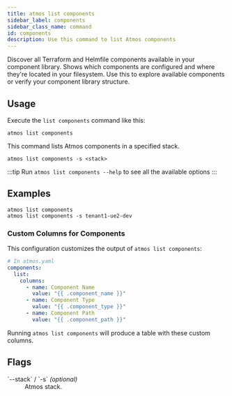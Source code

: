 ```yaml
---
title: atmos list components
sidebar_label: components
sidebar_class_name: command
id: components
description: Use this command to list Atmos components
---
```


<Intro>
Discover all Terraform and Helmfile components available in your component library. Shows which components are configured and where they're located in your filesystem. Use this to explore available components or verify your component library structure.
</Intro>

<Screengrab title="atmos list components --help" slug="atmos-list-components--help" />

## Usage

Execute the `list components` command like this:

```shell
atmos list components
```

This command lists Atmos components in a specified stack.

```shell
atmos list components -s <stack>
```

:::tip
Run `atmos list components --help` to see all the available options
:::

## Examples

```shell
atmos list components
atmos list components -s tenant1-ue2-dev
```

### Custom Columns for Components

This configuration customizes the output of `atmos list components`:

```yaml
# In atmos.yaml
components:
  list:
    columns:
      - name: Component Name
        value: "{{ .component_name }}"
      - name: Component Type
        value: "{{ .component_type }}"
      - name: Component Path
        value: "{{ .component_path }}"
```
Running `atmos list components` will produce a table with these custom columns.

## Flags

<dl>
  <dt>`--stack` / `-s` <em>(optional)</em></dt>
  <dd>Atmos stack.</dd>
</dl>
